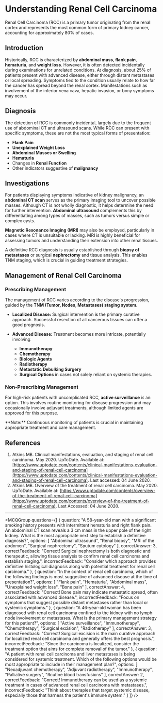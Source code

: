 
# Understanding Renal Cell Carcinoma

Renal Cell Carcinoma (RCC) is a primary tumor originating from the renal cortex and represents the most common form of primary kidney cancer, accounting for approximately 80% of cases. 

## Introduction

Historically, RCC is characterized by **abdominal mass**, **flank pain**, **hematuria**, and **weight loss**. However, it is often detected incidentally during examinations for unrelated conditions. At diagnosis, about 25% of patients present with advanced disease, either through distant metastases or local spreading. Symptoms tied to the condition usually relate to how far the cancer has spread beyond the renal cortex. Manifestations such as involvement of the inferior vena cava, hepatic invasion, or bony symptoms may occur.

## Diagnosis

The detection of RCC is commonly incidental, largely due to the frequent use of abdominal CT and ultrasound scans. While RCC can present with specific symptoms, these are not the most typical forms of presentation:

- **Flank Pain**
- **Unexplained Weight Loss**
- **Abdominal Masses or Swelling**
- **Hematuria**
- Changes in **Renal Function**
- Other indicators suggestive of **malignancy**

## Investigations

For patients displaying symptoms indicative of kidney malignancy, an **abdominal CT scan** serves as the primary imaging tool to uncover possible masses. Although CT is not wholly diagnostic, it helps determine the need for further intervention. **Abdominal ultrasound** complements this by differentiating among types of masses, such as tumors versus simple or complex cysts.

**Magnetic Resonance Imaging (MRI)** may also be employed, particularly in cases where CT is unsuitable or lacking. MRI is highly beneficial for assessing tumors and understanding their extension into other renal tissues.

A definitive RCC diagnosis is usually established through **biopsy of metastases** or surgical **nephrectomy** and tissue analysis. This enables TNM staging, which is crucial in guiding treatment strategies.

## Management of Renal Cell Carcinoma

### Prescribing Management

The management of RCC varies according to the disease's progression, guided by the **TNM (Tumor, Nodes, Metastases) staging system**.

- **Localized Disease:** Surgical intervention is the primary curative approach. Successful resection of all cancerous tissues can offer a good prognosis.
 
- **Advanced Disease:** Treatment becomes more intricate, potentially involving:
  - **Immunotherapy**
  - **Chemotherapy**
  - **Biologic Agents**
  - **Radiotherapy**
  - **Metastatic Debulking Surgery**
  - **Surgical Options** in cases not solely reliant on systemic therapies.

### Non-Prescribing Management

For high-risk patients with uncomplicated RCC, **active surveillance** is an option. This involves routine monitoring for disease progression and may occasionally involve adjuvant treatments, although limited agents are approved for this purpose.

<Callout emoji="⚠️">
**Note:** Continuous monitoring of patients is crucial in maintaining appropriate treatment and care management.
</Callout>

## References

1. Atkins MB. Clinical manifestations, evaluation, and staging of renal cell carcinoma. May 2020. UpToDate. Available at: [https://www.uptodate.com/contents/clinical-manifestations-evaluation-and-staging-of-renal-cell-carcinoma](https://www.uptodate.com/contents/clinical-manifestations-evaluation-and-staging-of-renal-cell-carcinoma). Last accessed: 04 June 2020.
2. Atkins MB. Overview of the treatment of renal cell carcinoma. May 2020. UpToDate. Available at: [https://www.uptodate.com/contents/overview-of-the-treatment-of-renal-cell-carcinoma](https://www.uptodate.com/contents/overview-of-the-treatment-of-renal-cell-carcinoma). Last Accessed: 04 June 2020.

---

<MCQGroup questions={[
  {
    question: "A 58-year-old man with a significant smoking history presents with intermittent hematuria and right flank pain. An abdominal CT scan reveals a 3 cm mass in the upper pole of the right kidney. What is the most appropriate next step to establish a definitive diagnosis?",
    options: [
      "Abdominal ultrasound",
      "Renal biopsy",
      "MRI of the abdomen",
      "Surgical nephrectomy",
      "Sputum cytology"
    ],
    correctAnswer: 3,
    correctFeedback: "Correct! Surgical nephrectomy is both diagnostic and therapeutic, allowing tissue analysis to confirm renal cell carcinoma and establish staging.",
    incorrectFeedback: "Consider which approach provides definitive histological diagnosis along with potential treatment for renal cell carcinoma."
  },
  {
    question: "In the context of renal cell carcinoma, which of the following findings is most suggestive of advanced disease at the time of presentation?",
    options: [
      "Flank pain",
      "Hematuria",
      "Abdominal mass",
      "Unexplained weight loss",
      "Bone pain"
    ],
    correctAnswer: 4,
    correctFeedback: "Correct! Bone pain may indicate metastatic spread, often associated with advanced disease.",
    incorrectFeedback: "Focus on symptoms that suggest possible distant metastases rather than local or systemic symptoms."
  },
  {
    question: "A 46-year-old woman has been diagnosed with renal cell carcinoma confined to the kidney with no lymph node involvement or metastases. What is the primary management strategy for this patient?",
    options: [
      "Active surveillance",
      "Immunotherapy",
      "Chemotherapy",
      "Surgical excision",
      "Radiotherapy"
    ],
    correctAnswer: 3,
    correctFeedback: "Correct! Surgical excision is the main curative approach for localized renal cell carcinoma and generally offers the best prognosis.",
    incorrectFeedback: "Since the carcinoma is localized, consider the treatment option that aims for complete removal of the tumor."
  },
  {
    question: "A patient with renal cell carcinoma and liver metastases is being considered for systemic treatment. Which of the following options would be most appropriate to include in their management plan?",
    options: [
      "Neoadjuvant chemotherapy",
      "Adjuvant radiotherapy",
      "Immunotherapy",
      "Palliative surgery",
      "Routine blood transfusions"
    ],
    correctAnswer: 2,
    correctFeedback: "Correct! Immunotherapy can be used as a systemic treatment in cases of advanced renal cell carcinoma with metastases.",
    incorrectFeedback: "Think about therapies that target systemic disease, especially those that harness the patient's immune system."
  }
]} />